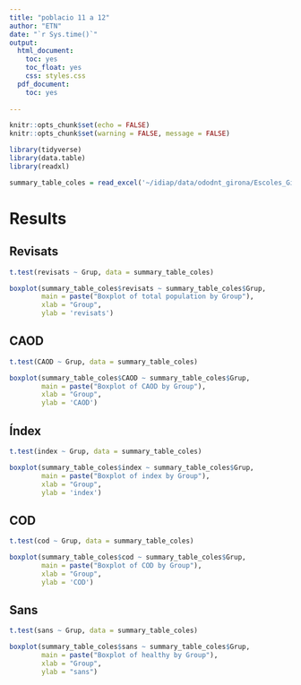 ```yaml
---
title: "poblacio 11 a 12"
author: "ETN"
date: "`r Sys.time()`"
output:
  html_document:
    toc: yes
    toc_float: yes
    css: styles.css
  pdf_document:
    toc: yes
    
---
```


```r
knitr::opts_chunk$set(echo = FALSE)
knitr::opts_chunk$set(warning = FALSE, message = FALSE) 
```

```r
library(tidyverse)
library(data.table)
library(readxl)

summary_table_coles = read_excel('~/idiap/data/ododnt_girona/Escoles_Giona_3_mod.xlsx', sheet = 4)
```

# Results {.tabset}

## Revisats

```r
t.test(revisats ~ Grup, data = summary_table_coles)
```

```r

boxplot(summary_table_coles$revisats ~ summary_table_coles$Grup,
        main = paste("Boxplot of total population by Group"),
        xlab = "Group",
        ylab = 'revisats')

```

## CAOD

```r
t.test(CAOD ~ Grup, data = summary_table_coles)
```

```r

boxplot(summary_table_coles$CAOD ~ summary_table_coles$Grup,
        main = paste("Boxplot of CAOD by Group"),
        xlab = "Group",
        ylab = 'CAOD')

```

## Índex

```r
t.test(index ~ Grup, data = summary_table_coles)
```

```r

boxplot(summary_table_coles$index ~ summary_table_coles$Grup,
        main = paste("Boxplot of index by Group"),
        xlab = "Group",
        ylab = 'index')

```

## COD

```r
t.test(cod ~ Grup, data = summary_table_coles)
```

```r

boxplot(summary_table_coles$cod ~ summary_table_coles$Grup,
        main = paste("Boxplot of COD by Group"),
        xlab = "Group",
        ylab = 'COD')

```

## Sans

```r
t.test(sans ~ Grup, data = summary_table_coles)
```

```r

boxplot(summary_table_coles$sans ~ summary_table_coles$Grup,
        main = paste("Boxplot of healthy by Group"),
        xlab = "Group",
        ylab = "sans")

```